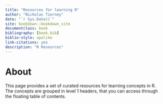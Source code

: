 ```yaml
--- 
title: "Resources for learning R"
author: "Nicholas Tierney"
date: "`r Sys.Date()`"
site: bookdown::bookdown_site
documentclass: book
bibliography: [book.bib]
biblio-style: apalike
link-citations: yes
description: "R Resources"
---
```


# About {-}

This page provides a set of curated resources for learning concepts in R. The 
concepts are grouped in level 1 headers, that you can access through the 
floating table of contents.
